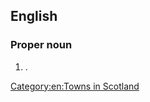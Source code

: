 ==English==
{{wikipedia}}

===Proper noun===
{{en-proper noun}}

# {{place|en|town|r/[[w:Scottish Borders|Scottish Borders]]}}.

[[Category:en:Towns in Scotland]]